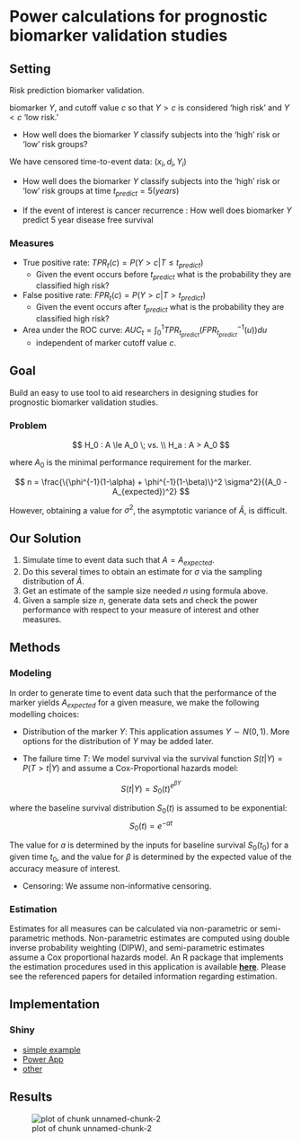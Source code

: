 Power calculations for prognostic biomarker validation studies
========================================================

## Setting

  Risk prediction biomarker validation. 
  
  biomarker $Y$, and cutoff value $c$ so that $Y>c$ is considered 'high risk' and $Y<c$ 'low risk.'
  
  - How well does the biomarker $Y$ classify subjects into the 'high' risk or 'low' risk groups?

  We have censored time-to-event data: 
  $(x_i, d_i, Y_i)$
  
  - How well does the biomarker $Y$ classify subjects into the 'high' risk or 'low' risk groups at time $t_{predict}=5 (years)$
  
  - If the event of interest is cancer recurrence : How well does biomarker $Y$ predict 5 year disease free survival

  
  
### Measures

  * True positive rate: $TPR_t ( c ) = P(Y > c | T \le t_{predict})$
    - Given the event occurs before $t_{predict}$ what is the probability they are classified high risk? 
  * False positive rate: $FPR_t ( c ) = P(Y > c | T > t_{predict})$
    - Given the event occurs after $t_{predict}$ what is the probability they are classified high risk? 

  * Area under the ROC curve: $AUC_t = \int_0 ^1 TPR_{t_{predict}} (FPR_{t_{predict}} ^{-1}(u)) du$ 
    - independent of marker cutoff value $c$. 


## Goal

  Build an easy to use tool to aid researchers in designing studies for prognostic biomarker validation studies. 
    
### Problem

$$
H_0 : A \le A_0 \; vs. \\
H_a : A > A_0
$$

where $A_0$ is the minimal performance requirement for the marker.

$$
n = \frac{\{\phi^{-1}(1-\alpha) + \phi^{-1}(1-\beta)\}^2 \sigma^2}{(A_0 - A_{expected})^2}
$$

However, obtaining a value for $\sigma^2$, the asymptotic variance of $\hat{A}$, is difficult.

## Our Solution

1. Simulate time to event data such that $A = A_{expected}$. 
2. Do this several times to obtain an estimate for $\sigma$ via the sampling distribution of $\hat{A}$.
3. Get an estimate of the sample size needed $n$ using formula above. 
4. Given a sample size $n$, generate data sets and check the power performance with respect to your measure of interest and other measures. 


## Methods

### Modeling
In order to generate time to event data such that the performance of the marker yields $A_{expected}$ for a given measure, we make the following modelling choices:

* Distribution of the marker $Y$: This application assumes $Y \sim N(0,1)$. More options for the distribution of $Y$ may be added later.  

* The failure time $T$: We model survival via the survival function $S(t |Y) = P(T >t|Y)$ and assume a Cox-Proportional hazards model:

$$
S(t|Y) = S_0 (t)^{e^{\beta Y}}
$$

where the baseline survival distribution $S_0(t)$ is assumed to be exponential:
$$
S_0(t) = e^{-at}
$$

The value for $a$ is determined by the inputs for baseline survival $S_0(t_0)$ for a given time $t_0$, and the value for $\beta$ is determined by the expected value of the accuracy measure of interest. 

* Censoring: We assume non-informative censoring.  

### Estimation


Estimates for all measures can be calculated via non-parametric or semi-parametric methods. Non-parametric estimates are computed using double inverse probability weighting (DIPW), and semi-parametric estimates assume a Cox proportional hazards model. An R package that implements the estimation procedures used in this application is available [**here**](http://mdbrown.github.io/survAccuracyMeasures/). Please see the referenced papers for detailed information regarding estimation. 

  

## Implementation

### Shiny
  - [simple example](http://spark.rstudio.com/uafsnap/RV_distributions/)
  - [Power App](glimmer.rstudio.com/mdbrown/PowerSAM/)
  - [other](http://mdbrown.shinyapps.io/twitclouds/)
  
## Results

![plot of chunk unnamed-chunk-2](figure/powersim.png) 

